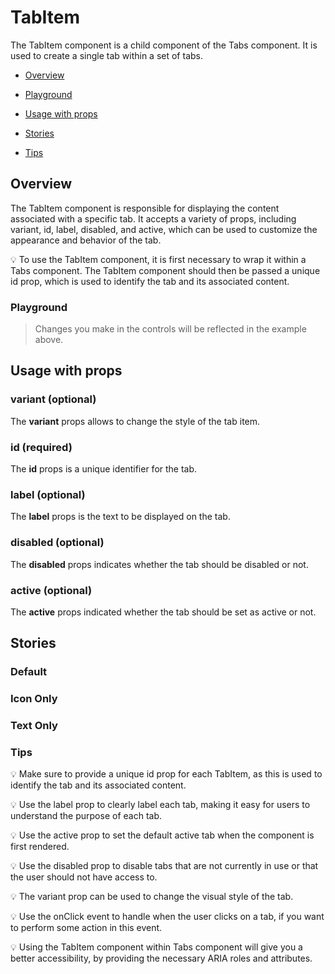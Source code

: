 
<Meta of={TabItemStories} />

# TabItem

The TabItem component is a child component of the Tabs component. It is used to create a single tab within a set of tabs.

- [Overview](#overview)

- [Playground](#playground)

- [Usage with props](#usage)

- [Stories](#stories)

- [Tips](#tips)

## Overview <a id="overview" />

The TabItem component is responsible for displaying the content associated with a specific tab. It accepts a variety of props, including variant, id, label, disabled, and active, which can be used to customize the appearance and behavior of the tab.

💡 To use the TabItem component, it is first necessary to wrap it within a Tabs component. The TabItem component should then be passed a unique id prop, which is used to identify the tab and its associated content.

<Canvas>
  <Story of={TabItemStories.Overview} />
</Canvas>

### Playground

> Changes you make in the controls will be reflected in the example above.

<Controls of={TabItemStories.Overview} exclude={/^(select|icon|on.*)$/} />

## Usage with props <a id="usage" />

### variant (optional)

The **variant** props allows to change the style of the tab item.

### id (required)

The **id** props is a unique identifier for the tab.

### label (optional)

The **label** props is the text to be displayed on the tab.

### disabled (optional)

The **disabled** props indicates whether the tab should be disabled or not.

### active (optional)

The **active** props indicated whether the tab should be set as active or not.

## Stories <a id="stories" />

### Default

<Canvas>
  <Story of={TabItemStories.Defaultt} />
</Canvas>

### Icon Only

<Canvas>
  <Story of={TabItemStories.IconOnly} />
</Canvas>

### Text Only

<Canvas>
  <Story of={TabItemStories.TextOnly} />
</Canvas>

### Tips <a id="tips" />

💡 Make sure to provide a unique id prop for each TabItem, as this is used to identify the tab and its associated content.

💡 Use the label prop to clearly label each tab, making it easy for users to understand the purpose of each tab.

💡 Use the active prop to set the default active tab when the component is first rendered.

💡 Use the disabled prop to disable tabs that are not currently in use or that the user should not have access to.

💡 The variant prop can be used to change the visual style of the tab.

💡 Use the onClick event to handle when the user clicks on a tab, if you want to perform some action in this event.

💡 Using the TabItem component within Tabs component will give you a better accessibility, by providing the necessary ARIA roles and attributes.
